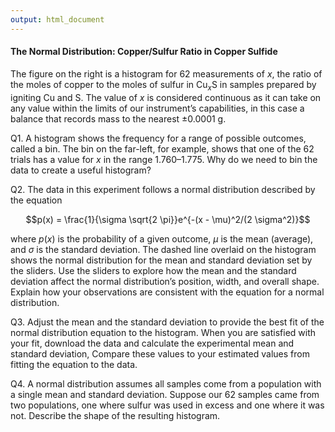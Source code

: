 ```yaml
---
output: html_document
---
```


<!-- activity 1 -->

#### The Normal Distribution: Copper/Sulfur Ratio in Copper Sulfide

The figure on the right is a histogram for 62 measurements of *x*, the ratio of the moles of copper to the moles of sulfur in Cu~*x*~S in samples prepared by igniting Cu and S. The value of *x* is considered continuous as it can take on any value within the limits of our instrument's capabilities, in this case a balance that records mass to the nearest ±0.0001 g.

Q1. A histogram shows the frequency for a range of possible outcomes, called a bin. The bin on the far-left, for example, shows that one of the 62 trials has a value for *x* in the range 1.760--1.775. Why do we need to bin the data to create a useful histogram?

Q2. The data in this experiment follows a normal distribution described by the equation

$$p(x) = \frac{1}{\sigma \sqrt{2 \pi}}e^{-(x - \mu)^2/(2 \sigma^2)}$$

where $p(x)$ is the probability of a given outcome, $\mu$ is the mean (average), and $\sigma$ is the standard deviation. The dashed line overlaid on the histogram shows the normal distribution for the mean and standard deviation set by the sliders. Use the sliders to explore how the mean and the standard deviation affect the normal distribution's position, width, and overall shape. Explain how your observations are consistent with the equation for a normal distribution.

Q3. Adjust the mean and the standard deviation to provide the best fit of the normal distribution equation to the histogram. When you are satisfied with your fit, download the data and calculate the experimental mean and standard deviation, Compare these values to your estimated values from fitting the equation to the data.

Q4. A normal distribution assumes all samples come from a population with a single mean and standard deviation. Suppose our 62 samples came from two populations, one where sulfur was used in excess and one where it was not. Describe the shape of the resulting histogram.
